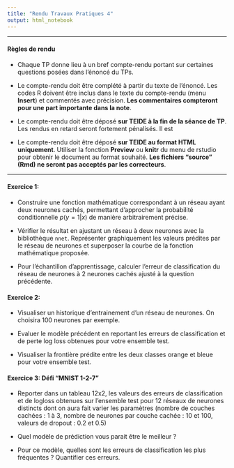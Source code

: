 ```yaml
---
title: "Rendu Travaux Pratiques 4"
output: html_notebook
---
```


** **

#### Règles de rendu

* Chaque TP donne lieu à un bref compte-rendu portant sur certaines questions posées dans l'énoncé du TPs.

* Le compte-rendu doit être complété à partir du texte de l'énoncé. Les codes R doivent être inclus dans le texte du compte-rendu (menu **Insert**) et commentés avec précision. **Les commentaires compteront pour une part importante dans la note**.

* Le compte-rendu doit être déposé **sur TEIDE à la fin de la séance de TP**. Les rendus en retard seront fortement pénalisés. Il est 

* Le compte-rendu doit être déposé **sur TEIDE au format HTML uniquement**. Utiliser la fonction **Preview** ou **knitr** du menu de rstudio pour obtenir le document au format souhaité. **Les fichiers "source" (Rmd) ne seront pas acceptés par les correcteurs**.
 


** **


#### Exercice 1:  

* Construire une fonction mathématique correspondant à un réseau ayant deux neurones cachés, permettant d'approcher la probabilité conditionnelle $p(y=1|x)$ de manière arbitrairement précise.

* Vérifier le résultat en ajustant un réseau à deux neurones avec la bibliothèque `nnet`. Représenter graphiquement les valeurs prédites par le réseau de neurones et superposer la courbe de la fonction mathématique proposée.

*  Pour l'échantillon d'apprentissage, calculer l'erreur de classification du réseau de neurones à 2 neurones cachés ajusté à la question précédente.

#### Exercice 2: 

* Visualiser un historique d'entrainement d'un réseau de neurones. On choisira 100 neurones par exemple.

* Evaluer le modèle précédent en reportant les erreurs de classification et de perte log loss obtenues pour votre ensemble test.

* Visualiser la frontière prédite entre les deux classes orange et bleue pour votre ensemble test.


#### Exercice 3:  Défi "MNIST 1-2-7" 

* Reporter dans un tableau 12x2, les valeurs des erreurs de classification et de logloss obtenues sur l'ensemble test pour 12 réseaux de neurones distincts dont on aura fait varier les paramètres (nombre de couches cachées : 1 à 3, nombre de neurones par couche cachée : 10 et 100, valeurs de dropout : 0.2 et 0.5)


* Quel modèle de prédiction vous parait être le meilleur ? 

* Pour ce modèle, quelles sont les erreurs de classification les plus fréquentes ? Quantifier ces erreurs.



